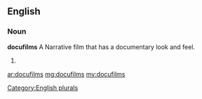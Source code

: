 ==English==

===Noun===
'''docufilms'''
A Narrative film that has a documentary look and feel.

# {{plural of|[[docufilm]]}}

[[Category:English plurals]]

[[ar:docufilms]]
[[mg:docufilms]]
[[my:docufilms]]